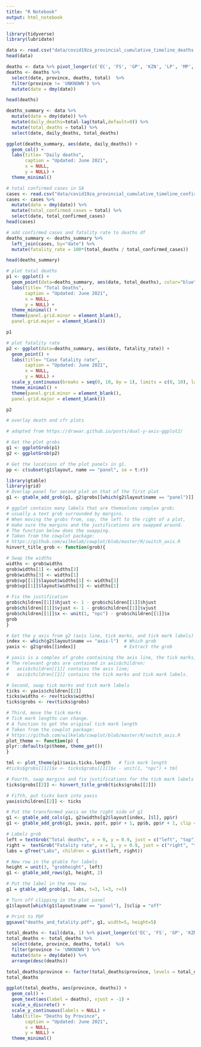 ```yaml
---
title: "R Notebook"
output: html_notebook
---
```



```r
library(tidyverse)
library(lubridate)
```

```r
data <- read.csv("data/covid19za_provincial_cumulative_timeline_deaths.csv")
head(data)
```
```r
deaths <- data %>% pivot_longer(c('EC', 'FS', 'GP', 'KZN', 'LP', 'MP', 'NC', 'NW', 'WC', 'UNKNOWN'), names_to = "province", values_to = "deaths")
deaths <- deaths %>% 
  select(date, province, deaths, total)  %>% 
  filter(province != 'UNKNOWN') %>% 
  mutate(date = dmy(date))

head(deaths)
```
```r
deaths_summary <- data %>%
  mutate(date = dmy(date)) %>%
  mutate(daily_deaths=total-lag(total,default=0)) %>%
  mutate(total_deaths = total) %>%
  select(date, daily_deaths, total_deaths)
```

```r
ggplot(deaths_summary, aes(date, daily_deaths)) + 
  geom_col() +
  labs(title= "Daily deaths",
       caption = "Updated: June 2021",
       x = NULL,
       y = NULL) +
  theme_minimal()
```
```r
# total confirmed cases in SA
cases <- read.csv("data/covid19za_provincial_cumulative_timeline_confirmed.csv")
cases <- cases %>%
  mutate(date = dmy(date)) %>%
  mutate(total_confirmed_cases = total) %>%
  select(date, total_confirmed_cases)
head(cases)

```
```r
# add confirmed cases and fatality rate to deaths df 
deaths_summary <- deaths_summary %>%
  left_join(cases, by="date") %>%
  mutate(fatality_rate = 100*(total_deaths / total_confirmed_cases))

head(deaths_summary)

```

```r
# plot total deaths
p1 <- ggplot() + 
  geom_point(data=deaths_summary, aes(date, total_deaths), color="blue") +
  labs(title= "Total Deaths",
       caption = "Updated: June 2021",
       x = NULL,
       y = NULL) +
  theme_minimal() +  
  theme(panel.grid.minor = element_blank(), 
  panel.grid.major = element_blank())

p1
```
```r
# plot fatality rate
p2 <- ggplot(data=deaths_summary, aes(date, fatality_rate)) + 
  geom_point() +
  labs(title= "Case fatality rate",
       caption = "Updated: June 2021",
       x = NULL,
       y = NULL) +
  scale_y_continuous(breaks = seq(0, 10, by = 1), limits = c(0, 10), labels = function(x) paste0(x, '%')) +
  theme_minimal() +  
  theme(panel.grid.minor = element_blank(), 
  panel.grid.major = element_blank())

p2
```
```r
# overlay death and cfr plots

# adapted from https://drawar.github.io/posts/dual-y-axis-ggplot2/

# Get the plot grobs
g1 <- ggplotGrob(p1)
g2 <- ggplotGrob(p2)

# Get the locations of the plot panels in g1.
pp <- c(subset(g1$layout, name == "panel", se = t:r))

library(gtable)
library(grid)
# Overlap panel for second plot on that of the first plot
g1 <- gtable_add_grob(g1, g2$grobs[[which(g2$layout$name == "panel")]], pp$t, pp$l, pp$b, pp$l)

# ggplot contains many labels that are themselves complex grob; 
# usually a text grob surrounded by margins.
# When moving the grobs from, say, the left to the right of a plot,
# make sure the margins and the justifications are swapped around.
# The function below does the swapping.
# Taken from the cowplot package:
# https://github.com/wilkelab/cowplot/blob/master/R/switch_axis.R 
hinvert_title_grob <- function(grob){

# Swap the widths
widths <- grob$widths
grob$widths[1] <- widths[3]
grob$widths[3] <- widths[1]
grob$vp[[1]]$layout$widths[1] <- widths[3]
grob$vp[[1]]$layout$widths[3] <- widths[1]

# Fix the justification
grob$children[[1]]$hjust <- 1 - grob$children[[1]]$hjust 
grob$children[[1]]$vjust <- 1 - grob$children[[1]]$vjust 
grob$children[[1]]$x <- unit(1, "npc") - grob$children[[1]]$x
grob
}

# Get the y axis from g2 (axis line, tick marks, and tick mark labels)
index <- which(g2$layout$name == "axis-l")  # Which grob
yaxis <- g2$grobs[[index]]                  # Extract the grob

# yaxis is a complex of grobs containing the axis line, the tick marks, and the tick mark labels.
# The relevant grobs are contained in axis$children:
#   axis$children[[1]] contains the axis line;
#   axis$children[[2]] contains the tick marks and tick mark labels.

# Second, swap tick marks and tick mark labels
ticks <- yaxis$children[[2]]
ticks$widths <- rev(ticks$widths)
ticks$grobs <- rev(ticks$grobs)

# Third, move the tick marks
# Tick mark lengths can change. 
# A function to get the original tick mark length
# Taken from the cowplot package:
# https://github.com/wilkelab/cowplot/blob/master/R/switch_axis.R 
plot_theme <- function(p) {
plyr::defaults(p$theme, theme_get())
}

tml <- plot_theme(p1)$axis.ticks.length   # Tick mark length
#ticks$grobs[[1]]$x <- ticks$grobs[[1]]$x - unit(1, "npc") + tml

# Fourth, swap margins and fix justifications for the tick mark labels
ticks$grobs[[2]] <- hinvert_title_grob(ticks$grobs[[2]])

# Fifth, put ticks back into yaxis
yaxis$children[[2]] <- ticks

# Put the transformed yaxis on the right side of g1
g1 <- gtable_add_cols(g1, g2$widths[g2$layout[index, ]$l], pp$r)
g1 <- gtable_add_grob(g1, yaxis, pp$t, pp$r + 1, pp$b, pp$r + 1, clip = "off", name = "axis-r")

# Labels grob
left = textGrob("Total deaths", x = 0, y = 0.9, just = c("left", "top"), gp = gpar(fontsize = 14, col =  "blue"))
right =  textGrob("Fatality rate", x = 1, y = 0.9, just = c("right", "top"), gp = gpar(fontsize = 14))
labs = gTree("Labs", children = gList(left, right))

# New row in the gtable for labels
height = unit(3, "grobheight", left)
g1 <- gtable_add_rows(g1, height, 2)  

# Put the label in the new row
g1 = gtable_add_grob(g1, labs, t=3, l=3, r=5)

# Turn off clipping in the plot panel
g1$layout[which(g1$layout$name == "panel"), ]$clip = "off"

# Print to PDF
ggsave("deaths_and_fatality.pdf", g1, width=5, height=5)
```

```r
total_deaths <- tail(data, 1) %>% pivot_longer(c('EC', 'FS', 'GP', 'KZN', 'LP', 'MP', 'NC', 'NW', 'WC', 'UNKNOWN'), names_to = "province", values_to = "deaths")
total_deaths <- total_deaths %>% 
  select(date, province, deaths, total)  %>% 
  filter(province != 'UNKNOWN') %>% 
  mutate(date = dmy(date)) %>%
  arrange(desc(deaths))

total_deaths$province <- factor(total_deaths$province, levels = total_deaths$province)
total_deaths
```
```r
ggplot(total_deaths, aes(province, deaths)) + 
  geom_col() +
  geom_text(aes(label = deaths), vjust = -1) +
  scale_x_discrete() +
  scale_y_continuous(labels = NULL) +
  labs(title= "Deaths by Province",
       caption = "Updated: June 2021",
       x = NULL,
       y = NULL) +
  theme_minimal()
```

